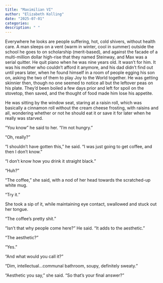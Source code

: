```yaml
---
title: "Maximilian VI"
author: "Elizabeth Kolling"
date: "2025-07-01"
categories: 
description: " "
---
```




Everywhere he looks are people suffering, hot, cold shivers, without health care. A man sleeps on a vent (warm in winter, cool in summer) outside the school he goes to on scholarship (merit-based), and against the facade of a multi-million dollar high-rise that they named Steinway, and Max was a serial quitter. He quit piano when he was nine years old. It wasn’t for him. It was his mother who couldn’t afford it anymore, and his dad didn’t find out until years later, when he found himself in a room of people egging his son on, asking the two of them to play Joy to the World together. He was getting skinnier then, though no one seemed to notice all but the leftover peas on his plate. They’d been boiled a few days prior and left for spoil on the stovetop, then saved, and the thought of food made him lose his appetite.

He was sitting by the window seat, staring at a raisin roll, which was basically a cinnamon roll without the cream cheese frosting, with raisins and all, wondering whether or not he should eat it or save it for later when he really was starved.  

“You know” he said to her. “I’m not hungry.”

“Oh, really?”

“I shouldn’t have gotten this,” he said. “I was just going to get coffee, and then I don’t know.”	

“I don’t know how you drink it straight black.”

“Huh?”

“The coffee,” she said, with a nod of her head towards the scratched-up white mug. 

“Try it.”

She took a sip of it, while maintaining eye contact, swallowed and stuck out her tongue. 

“The coffee’s pretty shit.”

“Isn’t that why people come here?” He said. “It adds to the aesthetic.”

“The aesthetic?”

“Yes.”

“And what would you call it?”

“Dim, intellectual…communal bathroom, soupy, definitely sweaty.” 

“Aesthetic you say,” she said. “So that’s your final answer?”